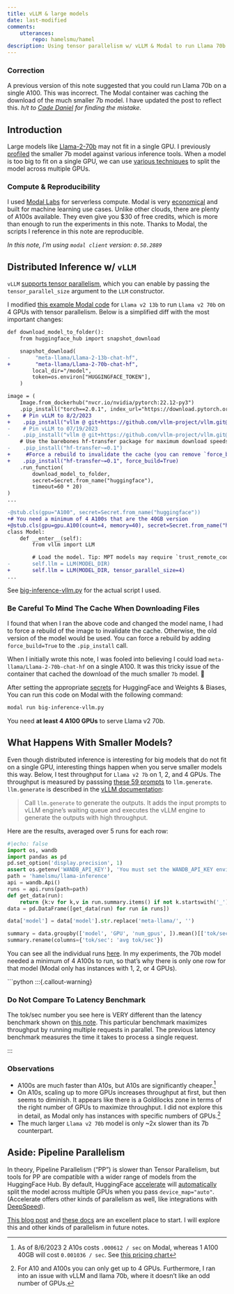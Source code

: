 ```yaml
---
title: vLLM & large models
date: last-modified
comments:
    utterances:
        repo: hamelsmu/hamel
description: Using tensor parallelism w/ vLLM & Modal to run Llama 70b
---
```


:::{.callout-warning}
### Correction

A previous version of this note suggested that you could run Llama 70b on a single A100.  This was incorrect.  The Modal container was caching the download of the much smaller 7b model.  I have updated the post to reflect this. _h/t to [Cade Daniel](https://twitter.com/edacih) for finding the mistake._
:::

## Introduction

Large models like [Llama-2-70b](https://huggingface.co/meta-llama/Llama-2-70b-hf) may not fit in a single GPU.  I previously [profiled](03_inference.ipynb) the smaller 7b model against various inference tools.  When a model is too big to fit on a single GPU, we can use [various techniques](https://huggingface.co/docs/transformers/v4.15.0/parallelism) to split the model across multiple GPUs.  


### Compute & Reproducibility

I used [Modal Labs](https://modal.com/) for serverless compute.  Modal is very [economical](https://modal.com/pricing) and built for machine learning use cases.  Unlike other clouds, there are plenty of A100s available.  They even give you $30 of free credits, which is more than enough to run the experiments in this note. Thanks to Modal, the scripts I reference in this note are reproducible.

_In this note, I'm using `modal client` version: `0.50.2889`_

## Distributed Inference w/ `vLLM`

`vLLM` [supports tensor parallelism](https://vllm.readthedocs.io/en/latest/serving/distributed_serving.html), which you can enable by passing the `tensor_parallel_size` argument to the `LLM` constructor.

I modified [this example Modal code](https://modal.com/docs/guide/ex/vllm_inference) for `Llama v2 13b` to run `Llama v2 70b` on 4 GPUs with tensor parallelism. Below is a simplified diff with the most important changes:

```diff
def download_model_to_folder():
    from huggingface_hub import snapshot_download

    snapshot_download(
-        "meta-llama/Llama-2-13b-chat-hf",
+        "meta-llama/Llama-2-70b-chat-hf",
        local_dir="/model",
        token=os.environ["HUGGINGFACE_TOKEN"],
    )

image = (
    Image.from_dockerhub("nvcr.io/nvidia/pytorch:22.12-py3")
    .pip_install("torch==2.0.1", index_url="https://download.pytorch.org/whl/cu118")
+    # Pin vLLM to 8/2/2023
+    .pip_install("vllm @ git+https://github.com/vllm-project/vllm.git@79af7e96a0e2fc9f340d1939192122c3ae38ff17")
-    # Pin vLLM to 07/19/2023
-    .pip_install("vllm @ git+https://github.com/vllm-project/vllm.git@bda41c70ddb124134935a90a0d51304d2ac035e8")
    # Use the barebones hf-transfer package for maximum download speeds. No progress bar, but expect 700MB/s.
-    .pip_install("hf-transfer~=0.1")
+     #Force a rebuild to invalidate the cache (you can remove `force_build=True` after the first time)
+    .pip_install("hf-transfer~=0.1", force_build=True)
    .run_function(
        download_model_to_folder,
        secret=Secret.from_name("huggingface"),
        timeout=60 * 20)
)
...

-@stub.cls(gpu="A100", secret=Secret.from_name("huggingface"))
+# You need a minimum of 4 A100s that are the 40GB version
+@stub.cls(gpu=gpu.A100(count=4, memory=40), secret=Secret.from_name("huggingface"))
class Model:
    def __enter__(self):
        from vllm import LLM

        # Load the model. Tip: MPT models may require `trust_remote_code=true`.
-       self.llm = LLM(MODEL_DIR)
+       self.llm = LLM(MODEL_DIR, tensor_parallel_size=4)
...  
```

See [big-inference-vllm.py](https://github.com/hamelsmu/hamel/blob/master/notes/llm/inference/big-inference-vllm.py) for the actual script I used.

:::{.callout-warning}
### Be Careful To Mind The Cache When Downloading Files

I found that when I ran the above code and changed the model name, I had to force a rebuild of the image to invalidate the cache.  Otherwise, the old version of the model would be used.  You can force a rebuild by adding `force_build=True` to the `.pip_install` call.

When I initially wrote this note, I was fooled into believing I could load `meta-llama/Llama-2-70b-chat-hf` on a single A100.  It was this tricky issue of the container that cached the download of the much smaller `7b` model. 🤦
:::

After setting the appropriate [secrets](https://modal.com/docs/guide/secrets) for HuggingFace and Weights & Biases, You can run this code on Modal with the following command:

```bash
modal run big-inference-vllm.py
```
You need **at least 4 A100 GPUs** to serve Llama v2 70b.


## What Happens With Smaller Models?

Even though distributed inference is interesting for big models that do not fit on a single GPU, interesting things happen when you serve smaller models this way.  Below, I test throughput for `Llama v2 7b` on 1, 2, and 4 GPUs. The throughput is measured by passsing [these 59 prompts](https://github.com/hamelsmu/hamel/blob/master/notes/llm/inference/questions.py) to `llm.generate`.  `llm.generate` is described in the [vLLM documentation](https://vllm.readthedocs.io/en/latest/getting_started/quickstart.html):

> Call `llm.generate` to generate the outputs. It adds the input prompts to vLLM engine’s waiting queue and executes the vLLM engine to generate the outputs with high throughput.

Here are the results, averaged over 5 runs for each row:

```python
#|echo: false
import os, wandb
import pandas as pd
pd.set_option('display.precision', 1)
assert os.getenv('WANDB_API_KEY'), 'You must set the WANDB_API_KEY environment variable'
path = 'hamelsmu/llama-inference'
api = wandb.Api()
runs = api.runs(path=path)
def get_data(run):
    return {k:v for k,v in run.summary.items() if not k.startswith('_') and k not in ['outputs']}
data = pd.DataFrame([get_data(run) for run in runs])

data['model'] = data['model'].str.replace('meta-llama/', '')

summary = data.groupby(['model', 'GPU', 'num_gpus', ]).mean()[['tok/sec']]
summary.rename(columns={'tok/sec': 'avg tok/sec'})
```

You can see all the individual runs [here](https://wandb.ai/hamelsmu/llama-inference?workspace=user-hamelsmu). In my experiments, the 70b model needed a minimum of 4 A100s to run, so that's why there is only one row for that model (Modal only has instances with 1, 2, or 4 GPUs).

```python

:::{.callout-warning}

### Do Not Compare To Latency Benchmark

The tok/sec number you see here is VERY different than the latency benchmark shown on [this note](03_inference.ipynb).  This particular benchmark maximizes throughput by running multiple requests in parallel.  The previous latency benchmark measures the time it takes to process a single request.

:::

### Observations

- A100s are much faster than A10s, but A10s are significantly cheaper.[^1] 
- On A10s, scaling up to more GPUs increases throughput at first, but then seems to diminish.  It appears like there is a Goldilocks zone in terms of the right number of GPUs to maximize throughput.  I did not explore this in detail, as Modal only has instances with specific numbers of GPUs.[^2]
- The much larger `Llama v2 70b` model is only ~2x slower than its 7b counterpart.

[^1]: As of 8/6/2023 2 A10s costs `.000612 / sec` on Modal, whereas 1 A100 40GB will cost `0.001036 / sec`.  See [this pricing chart](https://modal.com/pricing)
[^2]: For A10 and A100s you can only get up to 4 GPUs.  Furthermore, I ran into an issue with vLLM and llama 70b, where it doesn't like an odd number of GPUs.

## Aside: Pipeline Parallelism

In theory, Pipeline Parallelism ("PP") is slower than Tensor Parallelism, but tools for PP are compatible with a wider range of models from the HuggingFace Hub.  By default, HuggingFace [accelerate](https://huggingface.co/docs/accelerate/index) will [automatically](https://huggingface.co/docs/accelerate/usage_guides/big_modeling) split the model across multiple GPUs when you pass `device_map="auto"`.  (Accelerate offers other kinds of parallelism as well, like integrations with [DeepSpeed](https://huggingface.co/docs/accelerate/usage_guides/deepspeed)).

[This blog post](https://huggingface.co/blog/accelerate-large-models) and [these docs](https://huggingface.co/docs/accelerate/usage_guides/big_modeling) are an excellent place to start. I will explore this and other kinds of parallelism in future notes.
